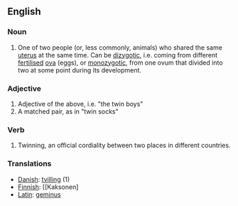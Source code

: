 ==English==
===Noun===
#One of two people (or, less commonly, animals) who shared the same [[uterus]] at the same time. Can be [[dizygotic]], i.e. coming from different [[fertilised]] [[ova]] (eggs), or [[monozygotic]], from one ovum that divided into two at some point during its development.

===Adjective===
#Adjective of the above, i.e. "the twin boys"
#A matched pair, as in "twin socks"

===Verb===
#Twinning, an official cordiality between two places in different countries.

===Translations===
*[[Danish]]: [[tvilling]] (1)
*[[Finnish]]: [[Kaksonen]
*[[Latin]]: [[geminus]]
